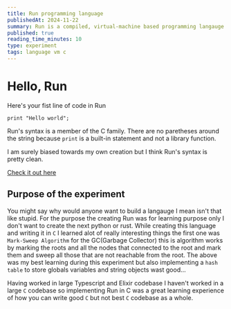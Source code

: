 ```yaml
---
title: Run programming language
publishedAt: 2024-11-22
summary: Run is a compiled, virtual-machine based programming langauge.
published: true
reading_time_minutes: 10
type: experiment
tags: language vm c
---
```


# Hello, Run

Here's your fist line of code in Run

```
print "Hello world";
```

Run's syntax is a member of the C family. There are no paretheses around the string because `print` is a built-in statement and
not a library function.

I am surely biased towards my own creation but I think Run's syntax is pretty clean.

[Check it out here](https://github.com/irere123/run-lang)

## Purpose of the experiment

You might say why would anyone want to build a langauge I mean isn't that like stupid.
For the purpose the creating Run was for learning purpose only I don't want to create the next python or rust.
While creating this language and writing it in `C` I learned alot of really interesting things the first one was `Mark-Sweep Algorithm` for the GC(Garbage Collector)
this is algorithm works by marking the roots and all the nodes that connected to the root and mark them and sweep all those that are not reachable from the root. The above was my best learning
during this experiment but also implementing a `hash table` to store globals variables and string objects wast good...

Having worked in large Typescript and Elixir codebase I haven't worked in a large `C` codebase so implementing Run in C was a great learning experience of how you
can write good `C` but not best `C` codebase as a whole.
